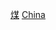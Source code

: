 {{Commonscat|Coal in China}}
{{Portal|中華人民共和國|能源}}

[[Category:中华人民共和国化石燃料|煤]]
[[Category:亞洲各國煤炭|China]]